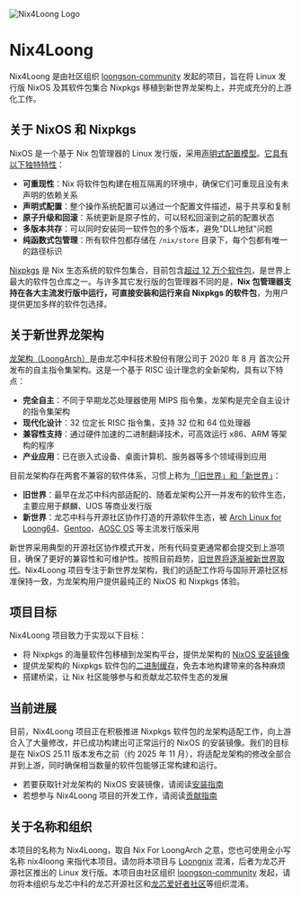 
<Image
  src={logo}
  alt="Nix4Loong Logo"
  className="mx-auto"
  width={200}
  height={200}
/>

# Nix4Loong

Nix4Loong 是由社区组织 [loongson-community](https://github.com/loongson-community/) 发起的项目，旨在将 Linux 发行版 NixOS 及其软件包集合 Nixpkgs 移植到新世界龙架构上，并完成充分的上游化工作。

## 关于 NixOS 和 Nixpkgs

NixOS 是一个基于 Nix 包管理器的 Linux 发行版，采用[声明式配置模型](https://nixos.org)。[它具有以下独特特性](https://nixos.org/guides/how-nix-works/)：

- **可重现性**：Nix 将软件包构建在相互隔离的环境中，确保它们可重现且没有未声明的依赖关系
- **声明式配置**：整个操作系统配置可以通过一个配置文件描述，易于共享和复制
- **原子升级和回滚**：系统更新是原子性的，可以轻松回滚到之前的配置状态
- **多版本共存**：可以同时安装同一软件包的多个版本，避免"DLL地狱"问题
- **纯函数式包管理**：所有软件包都存储在 `/nix/store` 目录下，每个包都有唯一的路径标识

[Nixpkgs](https://nixos.org) 是 Nix 生态系统的软件包集合，目前包含[超过 12 万个软件包](https://nixos.org)，是世界上最大的软件包仓库之一。与许多其它发行版的包管理器不同的是，**Nix 包管理器支持在各大主流发行版中运行，可直接安装和运行来自 Nixpkgs 的软件包**，为用户提供更加多样的软件包选择。

## 关于新世界龙架构

[龙架构（LoongArch）](https://zh.wikipedia.org/wiki/LoongArch)是由龙芯中科技术股份有限公司于 2020 年 8 月 首次公开发布的自主指令集架构。这是一个基于 RISC 设计理念的全新架构，具有以下特点：

- **完全自主**：不同于早期龙芯处理器使用 MIPS 指令集，龙架构是完全自主设计的指令集架构
- **现代化设计**：32 位定长 RISC 指令集，支持 32 位和 64 位处理器
- **兼容性支持**：通过硬件加速的二进制翻译技术，可高效运行 x86、ARM 等架构的程序
- **产业应用**：已在嵌入式设备、桌面计算机、服务器等多个领域得到应用

目前龙架构存在两套不兼容的软件体系，习惯上称为[「旧世界」和「新世界」](https://areweloongyet.com/docs/old-and-new-worlds/)：

- **旧世界**：最早在龙芯中科内部适配的、随着龙架构公开一并发布的软件生态，主要应用于麒麟、UOS 等商业发行版
- **新世界**：龙芯中科与开源社区协作打造的开源软件生态，被 [Arch Linux for Loong64](https://loongarchlinux.lcpu.dev/)、[Gentoo](https://wiki.gentoo.org/wiki/Project:LoongArch)、[AOSC OS](https://aosc.io/) 等主流发行版采用

新世界采用典型的开源社区协作模式开发，所有代码变更通常都会提交到上游项目，确保了更好的兼容性和可维护性。按照目前趋势，[旧世界将逐渐被新世界取代](https://areweloongyet.com/docs/old-and-new-worlds/)。Nix4Loong 项目专注于新世界龙架构，我们的适配工作将与国际开源社区标准保持一致，为龙架构用户提供最纯正的 NixOS 和 Nixpkgs 体验。

## 项目目标

Nix4Loong 项目致力于实现以下目标：

- 将 Nixpkgs 的海量软件包移植到龙架构平台，提供龙架构的 [NixOS 安装镜像](/zh/installation)
- 提供龙架构的 Nixpkgs 软件包的[二进制缓存](/zh/usage)，免去本地构建带来的各种麻烦
- 搭建桥梁，让 Nix 社区能够参与和贡献龙芯软件生态的发展

## 当前进展

目前，Nix4Loong 项目正在积极推进 Nixpkgs 软件包的龙架构适配工作，向上游合入了大量修改，并已成功构建出可正常运行的 NixOS 的安装镜像。我们的目标是在 NixOS 25.11 版本发布之前（约 2025 年 11 月），将适配龙架构的修改全部合并到上游，同时确保相当数量的软件包能够正常构建和运行。

- 若要获取针对龙架构的 NixOS 安装镜像，请阅读[安装指南](/zh/installation)
- 若想参与 Nix4Loong 项目的开发工作，请阅读[贡献指南](/zh/contributing)

## 关于名称和组织

本项目的名称为 Nix4Loong，取自 Nix For LoongArch 之意，您也可使用全小写名称 nix4loong 来指代本项目。请勿将本项目与 [Loongnix](https://www.loongnix.cn/zh/) 混淆，后者为龙芯开源社区推出的 Linux 发行版。本项目由社区组织 [loongson-community](https://github.com/loongson-community/) 发起，请勿将本组织与龙芯中科的龙芯开源社区和[龙芯爱好者社区](https://www.loongbbs.cn/)等组织混淆。
